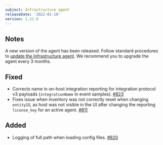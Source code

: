 ```yaml
---
subject: Infrastructure agent
releaseDate: '2022-01-10'
version: 1.21.0
---
```


## Notes

A new version of the agent has been released. Follow standard procedures to [update the Infrastructure agent](/docs/infrastructure/install-configure-manage-infrastructure/update-or-uninstall/update-infrastructure-agent).
We recommend you to upgrade the agent every 3 months.

## Fixed

* Corrects name in on-host integration reporting for integration protocol v3 payloads (`integrationName` in event samples). [#823](https://github.com/newrelic/infrastructure-agent/pull/823)
* Fixes issue when inventory was not correctly reset when changing `entityID`, as host was not visible in the UI after changing the reporting `license_key` for an active agent. [#811](https://github.com/newrelic/infrastructure-agent/pull/811)

## Added

* Logging of full path when loading config files. [#820](https://github.com/newrelic/infrastructure-agent/pull/820)
